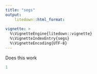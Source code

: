 ```yaml
---
title: "segs"
output:
    litedown::html_format:
        
vignette: >
  %\VignetteEngine{litedown::vignette}
  %\VignetteIndexEntry{segs}
  %\VignetteEncoding{UTF-8}
---
```


Does this work

```r
1
```
